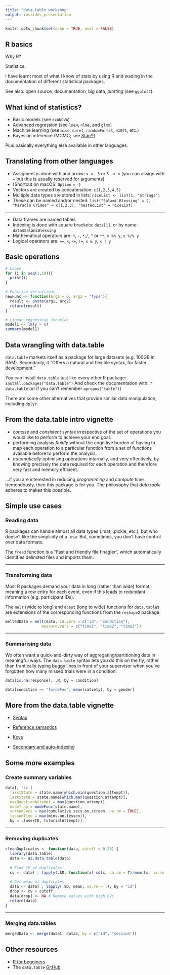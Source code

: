 ```yaml
---
title: "data.table workshop"
output: ioslides_presentation
---
```


```r
knitr::opts_chunk$set(echo = TRUE, eval = FALSE)
```

## R basics
Why R? 

Statistics.

I have learnt most of what I know of stats by using R and wading in the documentation of different statistical packages.

See also: open source, documentation, big data, *plotting* (see `ggplot2`).

## What kind of statistics?

- Basic models (see `ezANOVA`)
- Advanced regression (see `lme4`, `nlme`, and `glmm`)
- Machine learning (see `mice`, `caret`, `randomForest`, `e1071`, etc.)
- Bayesian inference (MCMC; see [Stan®](http://mc-stan.org/users/interfaces/rstan))

Plus basically everything else available in other languages.

## Translating from other languages
- Assigment is done with and arrow: `x <- 5` or `5 -> x` (you can assign with `=` but this is usually reserved for arguments)
- (Shortcut on macOS: `Option` + `-`)
- Vectors are created by concatenation: `c(1,2,3,4,5)`
- Multiple data types are stored in lists: `niceList <- list(1, "Strings")`
- These can be named and/or nested: `list("Salami Blessing" = 2, "Miracle Crimes" = c(1,2,3), "nestedList" = niceList)`

----

- Data frames are named tables
- Indexing is done with square brackets: `data[1]`, or by name: `data$SalamiBlessing`
- Mathematical operators are: `+`, `-`, `*`,`/`, `^` or `**`, `x %% y`, `x %/% y`
- Logical operators are: `==`, `<`, `<=`, `!=`, `x & y`, `x | y`

## Basic operations
```r
# Loops
for (i in seq(1,10)){
  print(i)
}

# Function definitions
newFunc <- function(arg1 = 0, arg2 = "type"){
  result <- paste(arg1, arg2)
  return(result)
}

# Linear regression forumlas
model1 <- lm(y ~ x)
summary(model1)
```

## Data wrangling with data.table
`data.table` markets itself as a package for large datasets (e.g. 100GB in RAM). Secondarily, it "Offers a natural and flexible syntax, for faster development."

You can install `data.table` just like every other R package: 
`install.packages("data.table")`
And check the documentation with:
`?data.table` (or if you can't remember `apropos("table")`)

There are some other alternatives that provide similar data manipulation, including `dplyr`.

## From the data.table intro vignette
- *concise* and *consistent* syntax irrespective of the set of operations you would like to perform to achieve your end goal.
- performing analysis *fluidly* without the cognitive burden of having to map each operation to a particular function from a set of functions available before to perform the analysis.
- *automatically* optimising operations internally, and very effectively, by knowing precisely the data required for each operation and therefore very fast and memory efficient.

...if you are interested in reducing *programming* and *compute* time tremendously, then this package is for you. The philosophy that *data.table* adheres to makes this possible.

## Simple use cases

### Reading data
R packages can handle almost all data types (.mat, .pickle, etc.), but who doesn’t like the simplicity of a .csv. But, sometimes, you don’t have control over data formats.

The `fread` function is a "Fast and friendly file finagler", which automatically identifies delimited files and imports them.

----

### Transforming data
Most R packages demand your data in long (rather than wide) format, meaning a row entry for each event, even if this leads to redundant information (e.g. participant IDs).

The `melt` (wide to long) and `dcast` (long to wide) functions for `data.table`s are extensions of the corresponding functions from the `reshape2` package.

```r
meltedData = melt(data, id.vars = c("id", "condition"),
                measure.vars = c("time1", "time2", "time3"))
```

----

### Summarising data
We often want a quick-and-dirty way of aggregating/partitioning data in meaningful ways. The `data.table` syntax lets you do this on the fly, rather than frantically typing buggy lines in front of your supervisor when you’ve forgotten how many missed trials were in a condition.

```r
data[is.na(response), .N, by = condition]

data[condition == "forceFed", mean(satiety), by = gender]
```

## More from the data.table vignette
- [Syntax](https://cran.r-project.org/web/packages/data.table/vignettes/datatable-intro.html)
- [Reference semantics](https://cran.r-project.org/web/packages/data.table/vignettes/datatable-reference-semantics.html)

- [Keys](https://cran.r-project.org/web/packages/data.table/vignettes/datatable-keys-fast-subset.html)
- [Secondary and auto-indexing](https://cran.r-project.org/web/packages/data.table/vignettes/datatable-secondary-indices-and-auto-indexing.html)

## Some more examples

### Create summary variables
```r
data[, ':='(
  firstState = state.name[which.min(question.attempt)],
  lastState = state.name[which.max(question.attempt)],
  maxQuestionAttempt = max(question.attempt),
  modeTrap = modeFunc(state.name),
  screenSecs = max(cumulative.secs.on.screen, na.rm = TRUE),
  lessonTime = max(mins.on.lesson)),
  by = .(userID, tutorialAttempt)]
```

----

### Removing duplicates
```r
cleanDuplicates <- function(data, cutoff = 0.25) {
  library(data.table)
  data <- as.data.table(data)
  
  # Find CV of duplicates
  cv <- data[ , lapply(.SD, function(x) sd(x, na.rm = T)/mean(x, na.rm = T)), by = "id"]
  
  # Get mean of duplicates
  data <- data[ , lapply(.SD, mean, na.rm = T), by = "id"]
  drop <- cv > cutoff
  data[drop] <- NA # Remove values with high CVs
  return(data)
}
```

----

### Merging data.tables
```r
mergedData <- merge(data1, data2, by = c("id", "session"))
```

## Other resources
- [R for begginers](https://cran.r-project.org/doc/contrib/Paradis-rdebuts_en.pdf)
- The `data.table` [GitHub](https://github.com/Rdatatable/data.table/wiki/Getting-started)

